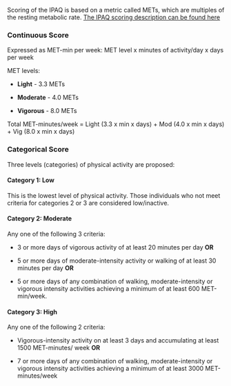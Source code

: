 Scoring of the IPAQ is based on a metric called METs, which are multiples of the resting metabolic rate.
[The IPAQ scoring description can be found here ](https://docs.google.com/viewer?a=v&pid=sites&srcid=ZGVmYXVsdGRvbWFpbnx0aGVpcGFxfGd4OjE0NDgxMDk3NDU1YWRlZTM)


### Continuous Score

Expressed as MET-min per week: MET level x minutes of activity/day x days per week

MET levels:

* **Light** - 3.3 METs

* **Moderate** - 4.0 METs

* **Vigorous** - 8.0 METs

Total MET-minutes/week = Light (3.3 x min x days) + Mod (4.0 x min x days) + Vig (8.0 x min x days)


### Categorical Score

Three levels (categories) of physical activity are proposed:

#### Category 1: Low

This is the lowest level of physical activity. Those individuals who not meet criteria for categories 2 or 3 are considered low/inactive. 

#### Category 2: Moderate

Any one of the following 3 criteria:

* 3 or more days of vigorous activity of at least 20 minutes per day **OR**

* 5 or more days of moderate-intensity activity or walking of at least 30 minutes per day **OR**

* 5 or more days of any combination of walking, moderate-intensity or vigorous intensity activities achieving a minimum of at least 600 MET-min/week. 


#### Category 3: High

Any one of the following 2 criteria:

* Vigorous-intensity activity on at least 3 days and accumulating at least 1500 MET-minutes/
week **OR**

* 7 or more days of any combination of walking, moderate-intensity or vigorous
intensity activities achieving a minimum of at least 3000 MET-minutes/week 
